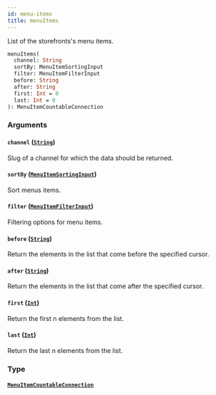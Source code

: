 ```yaml
---
id: menu-items
title: menuItems
---
```


List of the storefronts's menu items.

```graphql
menuItems(
  channel: String
  sortBy: MenuItemSortingInput
  filter: MenuItemFilterInput
  before: String
  after: String
  first: Int = 0
  last: Int = 0
): MenuItemCountableConnection

```

### Arguments

#### `channel` ([`String`](/developer/api-reference/scalars/string.mdx))

Slug of a channel for which the data should be returned.

#### `sortBy` ([`MenuItemSortingInput`](/developer/api-reference/inputs/menu-item-sorting-input.mdx))

Sort menus items.

#### `filter` ([`MenuItemFilterInput`](/developer/api-reference/inputs/menu-item-filter-input.mdx))

Filtering options for menu items.

#### `before` ([`String`](/developer/api-reference/scalars/string.mdx))

Return the elements in the list that come before the specified cursor.

#### `after` ([`String`](/developer/api-reference/scalars/string.mdx))

Return the elements in the list that come after the specified cursor.

#### `first` ([`Int`](/developer/api-reference/scalars/int.mdx))

Return the first n elements from the list.

#### `last` ([`Int`](/developer/api-reference/scalars/int.mdx))

Return the last n elements from the list.

### Type

#### [`MenuItemCountableConnection`](/developer/api-reference/objects/menu-item-countable-connection.mdx)

